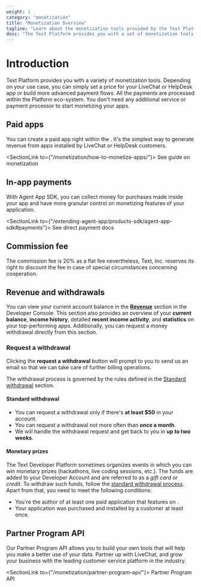 ```yaml
---
weight: 1
category: "monetization"
title: "Monetization Overview"
tagline: "Learn about the monetization tools provided by the Text Platform."
desc: "The Text Platform provides you with a set of monetization tools. Learn about all of them and start monetizing your apps!"
---
```


# Introduction

Text Platform provides you with a variety of monetization tools. Depending on your use case, you can simply set a price for your LiveChat or HelpDesk app or build more advanced payment flows. All the payments are processed within the Platform eco-system. You don't need any additional service or payment processor to start monetizing your apps.

## Paid apps

You can create a paid app right within the <Placeholder id="DEVELOPER_CONSOLE_URL" />. It's the simplest way to generate revenue from apps installed by LiveChat or HelpDesk customers.

<SectionLink to={"/monetization/how-to-monetize-apps/"}>
  See guide on monetization
</SectionLink>

## In-app payments

With Agent App SDK, you can collect money for purchases made inside your app and have more granular control on monetizing features of your application.

<SectionLink to={"/extending-agent-app/products-sdk/agent-app-sdk#payments"}>
  See direct payment docs
</SectionLink>

## Commission fee

The commission fee is 20% as a flat fee nevertheless, Text, Inc. reserves its right to discount the fee in case of special circumstances concerning cooperation.

## Revenue and withdrawals

You can view your current account balance in the [**Revenue**](https://platform.text.com/console/revenue) section in the Developer Console. This section also provides an overview of your **current balance**, **income history**, detailed **recent income activity**, and **statistics** on your top-performing apps. Additionally, you can request a money withdrawal directly from this section.

### Request a withdrawal

Clicking the **request a withdrawal** button will prompt to you to send us an email so that we can take care of further billing operations.

The withdrawal process is governed by the rules defined in the [Standard withdrawal](#standard-withdrawal) section.

#### Standard withdrawal

- You can request a withdrawal only if there's **at least $50** in your account.
- You can request a withdrawal not more often than **once a month**.
- We will handle the withdrawal request and get back to you in **up to two weeks**.

#### Monetary prizes

The Text Developer Platform sometimes organizes events in which you can win monetary prizes (hackathons, live coding sessions, etc.). The funds are added to your Developer Account and are referred to as a _gift card_ or _credit_.
To withdraw such funds, follow the [standard withdrawal process](#standard-withdrawal). Apart from that, you need to meet the following conditions:

- You're the author of at least one paid application that features on <Placeholder id="LIVECHAT_MARKETPLACE_URL" />.
- Your application was purchased and installed by a customer at least once.

## Partner Program API

Our Partner Program API allows you to build your own tools that will help you make a better use of your data. Partner up with LiveChat, and grow your business with the leading customer service platform in the industry.

<SectionLink to={"/monetization/partner-program-api/"}>
  Partner Program API
</SectionLink>
